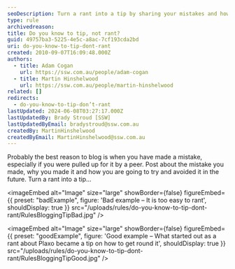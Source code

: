 ```yaml
---
seoDescription: Turn a rant into a tip by sharing your mistakes and how to avoid them, making you a more empathetic and helpful blogger.
type: rule
archivedreason:
title: Do you know to tip, not rant?
guid: 49757ba3-5225-4e5c-a8ac-7cf193cda2bd
uri: do-you-know-to-tip-dont-rant
created: 2010-09-07T16:09:48.000Z
authors:
  - title: Adam Cogan
    url: https://ssw.com.au/people/adam-cogan
  - title: Martin Hinshelwood
    url: https://ssw.com.au/people/martin-hinshelwood
related: []
redirects:
  - do-you-know-to-tip-don’t-rant
lastUpdated: 2024-06-08T03:27:17.000Z
lastUpdatedBy: Brady Stroud [SSW]
lastUpdatedByEmail: bradystroud@ssw.com.au
createdBy: MartinHinshelwood
createdByEmail: MartinHinshelwood@ssw.com.au
---
```


Probably the best reason to blog is when you have made a mistake, especially if you were pulled up for it by a peer. Post about the mistake you made, why you made it and how you are going to try and avoided it in the future.
Turn a rant into a tip…

<imageEmbed
  alt="Image"
  size="large"
  showBorder={false}
  figureEmbed={{
    preset: "badExample",
    figure: 'Bad example – It is too easy to rant',
    shouldDisplay: true
  }}
  src="/uploads/rules/do-you-know-to-tip-dont-rant/RulesBloggingTipBad.jpg"
/>

<imageEmbed
  alt="Image"
  size="large"
  showBorder={false}
  figureEmbed={{
    preset: "goodExample",
    figure: 'Good example – What started out as a rant about Plaxo became a tip on how to get round it',
    shouldDisplay: true
  }}
  src="/uploads/rules/do-you-know-to-tip-dont-rant/RulesBloggingTipGood.jpg"
/>
